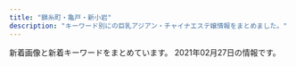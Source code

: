 ```yaml
---
title: "錦糸町・亀戸・新小岩"
description: "キーワード別にの巨乳アジアン・チャイナエステ嬢情報をまとめました。"
---
```


新着画像と新着キーワードをまとめています。
2021年02月27日の情報です。

<DmmAffiliateIns />
<KeywordTable
  shops={
    [
    {
        "img_links": [
            "http://ipidiw.com/relaxnomori/images/rem.jpg",
            "http://ipidiw.com/relaxnomori/images/interior.png",
            "http://ipidiw.com/relaxnomori/images/tp.png",
            "http://ipidiw.com/relaxnomori/user_data/00000017.jpg",
            "http://ipidiw.com/relaxnomori/user_data/00000020.jpg",
            "http://ipidiw.com/relaxnomori/user_data/00000018.jpg",
            "http://ipidiw.com/relaxnomori/images/tt.jpg",
            "http://ipidiw.com/relaxnomori/images/mobile.jpg",
            "http://ipidiw.com/relaxnomori/images/interior_t.jpg",
            "http://ipidiw.com/relaxnomori/images/staff_t.jpg",
            "http://ipidiw.com/relaxnomori/user_data/00000019.jpg",
            "http://ipidiw.com/relaxnomori/images/news.jpg"
        ],
        "name": "\u30ea\u30e9\u30c3\u30af\u30b9\u306e\u68ee",
        "station": "\u68ee\u4e0b\u99c5A4\u53e3",
        "keywords": {
            "90": 2,
            "86": 1,
            "93": 1
        },
        "url": "http://ipidiw.com/relaxnomori/"
    },
    {
        "name": "\u30d1\u30bf\u30e4",
        "url": "http://thaipataya.chm.jp/",
        "keywords": {
            "\u30bb\u30af\u30b7\u30fc": 1,
            "C": 13
        },
        "station": "JR\u5c0f\u5ca9\u99c5\u5357\u53e3",
        "img_links": [
            "https://chm.jp/domains1/thaipataya/myimg/imgcom37916_sp.jpg",
            "https://chm.jp/domains1/thaipataya/myimg/imgcom37661_sp.png",
            "https://chm.jp/domains1/thaipataya/myimg/imgcom36605_sp.jpg",
            "https://chm.jp/domains1/thaipataya/myimg/imgcom37361_sp.png",
            "https://chm.jp/domains1/thaipataya/myimg/imgcom36633_sp.jpg",
            "https://chm.jp/domains1/thaipataya/myimg/imgcom36577_sp.jpg",
            "https://chm.jp/domains1/thaipataya/myimg/imgcom37738_sp.png",
            "https://chm.jp/domains1/thaipataya/myimg/imgcom37660_sp.png",
            "https://chm.jp/domains1/thaipataya/myimg/imgcom36614_sp.jpg",
            "https://chm.jp/domains1/thaipataya/myimg/imgcom37068_sp.png",
            "https://chm.jp/domains1/thaipataya/myimg/imgcom36607_sp.jpg",
            "https://chm.jp/domains1/thaipataya/myimg/slideimg36562_sp.jpg",
            "https://chm.jp/domains1/thaipataya/myimg/imgcom37737_sp.png",
            "https://chm.jp/domains1/thaipataya/myimg/imgcom37654_sp.jpg",
            "https://chm.jp/domains1/thaipataya/myimg/imgcom36566_sp.png",
            "https://chm.jp/domains1/thaipataya/myimg/imgcom37657_sp.jpg",
            "https://chm.jp/domains1/thaipataya/myimg/imgcom37665_sp.jpg",
            "https://chm.jp/domains1/thaipataya/myimg/imgcom36606_sp.jpg",
            "https://chm.jp/domains1/thaipataya/myimg/imgcom37733_sp.png",
            "https://chm.jp/domains1/thaipataya/myimg/imgcom37355_sp.jpg",
            "https://chm.jp/domains1/thaipataya/myimg/slideimg36561_sp.jpg",
            "https://chm.jp/domains1/thaipataya/myimg/imgcom36636_sp.jpg",
            "https://chm.jp/domains1/thaipataya/myimg/imgcom37667_sp.png",
            "https://chm.jp/domains1/thaipataya/myimg/imgcom36567_sp.jpg",
            "https://chm.jp/domains1/thaipataya/myimg/imgcom37362_sp.png",
            "https://chm.jp/domains1/thaipataya/myimg/imgcom37913_sp.jpg",
            "https://chm.jp/domains1/thaipataya/myimg/imgcom37656_sp.jpg",
            "https://chm.jp/domains1/thaipataya/myimg/imgcom37359_sp.jpg",
            "https://chm.jp/domains1/thaipataya/myimg/imgcom37728_sp.png",
            "https://chm.jp/domains1/thaipataya/myimg/imgcom37914_sp.jpg",
            "https://chm.jp/domains1/thaipataya/myimg/imgcom36619_sp.jpg",
            "https://chm.jp/domains1/thaipataya/myimg/imgcom37666_sp.jpg",
            "https://chm.jp/domains1/thaipataya/myimg/imgcom37729_sp.png",
            "https://chm.jp/domains1/thaipataya/myimg/imgcom36579_sp.jpg",
            "https://chm.jp/domains1/thaipataya/myimg/imgcom37732_sp.png",
            "https://chm.jp/domains1/thaipataya/myimg/imgcom36565_sp.jpg",
            "https://chm.jp/domains1/thaipataya/myimg/imgcom37174_sp.png",
            "https://chm.jp/domains1/thaipataya/myimg/imgcom37726_sp.png",
            "https://chm.jp/domains1/thaipataya/myimg/imgcom37664_sp.png",
            "https://chm.jp/domains1/thaipataya/myimg/imgcom36604_sp.jpg",
            "https://chm.jp/domains1/thaipataya/myimg/imgcom36613_sp.jpg",
            "https://chm.jp/domains1/thaipataya/myimg/imgcom37740_sp.png",
            "https://chm.jp/domains1/thaipataya/myimg/imgcom36580_sp.jpg",
            "https://chm.jp/domains1/thaipataya/myimg/imgcom37841_sp.jpg",
            "https://chm.jp/domains1/thaipataya/myimg/imgcom37710_sp.jpg",
            "https://chm.jp/domains1/thaipataya/myimg/imgcom37739_sp.png",
            "https://chm.jp/domains1/thaipataya/myimg/imgcom36615_sp.png",
            "https://chm.jp/domains1/thaipataya/myimg/imgcom36581_sp.jpg",
            "https://chm.jp/domains1/thaipataya/myimg/imgcom37834_sp.jpg",
            "https://chm.jp/domains1/thaipataya/myimg/imgcom37067_sp.png",
            "https://chm.jp/domains1/thaipataya/myimg/imgcom37840_sp.jpg",
            "https://chm.jp/domains1/thaipataya/myimg/imgcom37357_sp.jpg",
            "https://chm.jp/domains1/thaipataya/myimg/imgcom36635_sp.jpg",
            "https://chm.jp/domains1/thaipataya/myimg/imgcom37730_sp.png",
            "https://chm.jp/sozai/0_4999/bn122_sp.png",
            "https://chm.jp/domains1/thaipataya/myimg/imgcom37177_sp.png",
            "https://chm.jp/domains1/thaipataya/myimg/imgcom37172_sp.png",
            "https://chm.jp/domains1/thaipataya/myimg/imgcom36582_sp.jpg",
            "https://chm.jp/domains1/thaipataya/myimg/imgcom37725_sp.png",
            "https://chm.jp/domains1/thaipataya/myimg/imgcom37658_sp.png",
            "https://chm.jp/domains1/thaipataya/myimg/imgcom36603_sp.png",
            "https://chm.jp/domains1/thaipataya/myimg/imgcom37356_sp.jpg",
            "https://chm.jp/domains1/thaipataya/myimg/imgcom37360_sp.jpg",
            "https://chm.jp/domains1/thaipataya/myimg/imgcom37736_sp.png",
            "https://chm.jp/domains1/thaipataya/myimg/imgcom37358_sp.jpg",
            "https://chm.jp/domains1/thaipataya/myimg/imgcom37839_sp.jpg",
            "https://chm.jp/domains1/thaipataya/myimg/imgcom37789_sp.png",
            "https://chm.jp/domains1/thaipataya/myimg/imgcom37659_sp.png",
            "https://chm.jp/domains1/thaipataya/myimg/imgcom37663_sp.jpg",
            "http://chm.jp/img/linebutton_82x20.png",
            "https://chm.jp/domains1/thaipataya/myimg/imgcom37655_sp.jpg",
            "https://chm.jp/domains1/thaipataya/myimg/imgcom37833_sp.jpg",
            "https://chm.jp/domains1/thaipataya/myimg/imgcom37731_sp.png",
            "https://chm.jp/domains1/thaipataya/myimg/imgcom36578_sp.jpg",
            "https://chm.jp/domains1/thaipataya/myimg/imgcom37668_sp.png",
            "https://chm.jp/domains1/thaipataya/myimg/imgcom37662_sp.png",
            "https://chm.jp/domains1/thaipataya/myimg/imgcom36618_sp.png",
            "https://chm.jp/domains1/thaipataya/myimg/imgcom36634_sp.jpg",
            "https://chm.jp/domains1/thaipataya/myimg/imgcom37915_sp.jpg",
            "https://chm.jp/domains1/thaipataya/myimg/imgcom37653_sp.jpg",
            "https://chm.jp/domains1/thaipataya/myimg/imgcom37734_sp.png",
            "https://chm.jp/domains1/thaipataya/myimg/slideimg36560_sp.jpg",
            "https://chm.jp/domains1/thaipataya/myimg/imgcom37669_sp.jpg",
            "https://chm.jp/domains1/thaipataya/myimg/imgcom37727_sp.png",
            "https://chm.jp/sozai/0_4999/bn112_sp.png"
        ]
    },
    {
        "keywords": {
            "D": 4,
            "C": 11,
            "E": 2,
            "87": 4,
            "86": 2
        },
        "img_links": [
            "http://www.himawari-shinkoiwa.com/images/slider/2.jpg",
            "http://www.himawari-shinkoiwa.com/img/ttl_news.png",
            "http://www.himawari-shinkoiwa.com/img/tel.png",
            "http://www.himawari-shinkoiwa.com/files/001-02.jpg",
            "http://www.himawari-shinkoiwa.com/img/ttl_info.png",
            "http://www.himawari-shinkoiwa.com/img/ttl_move.png",
            "http://www.himawari-shinkoiwa.com/files/001.jpg",
            "http://www.himawari-shinkoiwa.com/img/goback.jpg",
            "http://www.himawari-shinkoiwa.com/img/btn_side_mobile.jpg",
            "http://www.himawari-shinkoiwa.com/img/btn_blog.png",
            "http://www.himawari-shinkoiwa.com/files/002-02.jpg",
            "http://www.himawari-shinkoiwa.com/img/pickup.jpg",
            "http://www.himawari-shinkoiwa.com/files/002.jpg",
            "http://www.himawari-shinkoiwa.com/files/003-02.jpg",
            "http://www.himawari-shinkoiwa.com/img/move.jpg",
            "http://www.himawari-shinkoiwa.com/images/line.png",
            "http://www.himawari-shinkoiwa.com/files/003.jpg",
            "http://www.himawari-shinkoiwa.com/images/slider/1.jpg",
            "http://www.himawari-shinkoiwa.com/images/slider/3.jpg"
        ],
        "station": "JR\u65b0\u5c0f\u5ca9\u99c5\u5357\u53e3",
        "name": "\u3072\u307e\u308f\u308a",
        "url": "http://www.himawari-shinkoiwa.com/"
    },
    {
        "keywords": {
            "E": 18,
            "G": 9
        },
        "name": "\u4e00\u6642",
        "img_links": [
            "http://biwert.xyz/uploads/201109/1-201109141105216.jpg",
            "http://biwert.xyz/uploads/201003/1-2010031G415110.jpg",
            "http://biwert.xyz/templets/default/picture/staff_t.jpg",
            "http://biwert.xyz/uploads/180620/1-1P620101629244.png",
            "http://biwert.xyz/templets/default/picture/head.jpg",
            "http://biwert.xyz/uploads/180620/1-1P62010193X63.jpg",
            "http://biwert.xyz/uploads/201006/1-2010061F032C0.jpg",
            "http://biwert.xyz/uploads/allimg/180620/1-1P6201013133b.jpg",
            "http://biwert.xyz/templets/default/picture/news.jpg",
            "http://biwert.xyz/templets/default/picture/rec1.png",
            "http://biwert.xyz/uploads/180620/1-1P62010154K00.png",
            "http://biwert.xyz/uploads/201006/1-2010061A941445.jpg",
            "http://biwert.xyz/uploads/201007/1-20100G4464b26.jpg",
            "http://biwert.xyz/uploads/201003/1-2010031G432629.jpg",
            "http://biwert.xyz/uploads/201003/1-2010031G3421X.jpg",
            "http://biwert.xyz/templets/default/picture/interior_t.jpg",
            "http://biwert.xyz/images/1-1P621101232H4.png",
            "http://biwert.xyz/uploads/allimg/180620/1-1P620101640O8.png",
            "http://biwert.xyz/uploads/201003/1-2010031G35C32.jpg"
        ],
        "url": "http://biwert.xyz/",
        "station": "JR\u5c0f\u5ca9\u99c5\u5317\u53e3"
    },
    {
        "name": "\u308a\u308a",
        "img_links": [
            "http://iyasi-heal.com/staffPhoto/b20190815113117.jpg",
            "http://iyasi-heal.com/images/returnBtn.png",
            "http://iyasi-heal.com/staffPhoto/s20191008160214.jpg",
            "http://iyasi-heal.com/staffPhoto/b20191008160204.jpg",
            "http://iyasi-heal.com/staffPhoto/s20190815113117.jpg",
            "http://iyasi-heal.com/staffPhoto/b20191114093407.jpg",
            "http://iyasi-heal.com/images/slider1/03.jpg",
            "http://iyasi-heal.com/staffPhoto/s20191114093407.jpg",
            "http://iyasi-heal.com/js/sliderLine/slide_next.png",
            "http://iyasi-heal.com/staffPhoto/s20190815113058.jpg",
            "http://iyasi-heal.com/images/slider1/01.jpg",
            "http://iyasi-heal.com/staffPhoto/s20191008160301.jpg",
            "http://iyasi-heal.com/staffPhoto/s20191008160204.jpg",
            "http://iyasi-heal.com/staffPhoto/s20200606151240.jpg",
            "http://iyasi-heal.com/staffPhoto/b20200909152230.jpg",
            "http://iyasi-heal.com/staffPhoto/b20200606151240.jpg",
            "http://iyasi-heal.com/staffPhoto/s20200606151251.jpg",
            "http://iyasi-heal.com/js/sliderLine/slide_prev.png",
            "http://iyasi-heal.com/images/slider1/02.jpg",
            "http://iyasi-heal.com/images/gallery1.png",
            "http://iyasi-heal.com/images/mobile.jpg",
            "http://iyasi-heal.com/staffPhoto/b20190815113058.jpg",
            "http://iyasi-heal.com/staffPhoto/s20200909152230.jpg",
            "http://iyasi-heal.com/staffPhoto/s20200606151247.jpg"
        ],
        "url": "http://iyasi-heal.com/",
        "keywords": {
            "C": 1,
            "85": 1,
            "D": 4
        },
        "station": "JR\u5c0f\u5ca9\u99c5\u5357\u53e3"
    },
    {
        "img_links": [
            "http://www.o-miyabi.com/images/upload/thumb/0981f77ac0a1e07f.jpg",
            "http://www.o-miyabi.com/s/uploads/01.jpg",
            "http://www.o-miyabi.com/images/index_18.jpg",
            "http://www.o-miyabi.com/s/uploads/06.jpg",
            "http://www.o-miyabi.com/s/images/service_07.png",
            "http://www.o-miyabi.com/images/index_05.jpg",
            "http://www.o-miyabi.com/images/index_01.jpg",
            "http://www.o-miyabi.com/s/image/nav_cast.png",
            "http://www.o-miyabi.com/images/index_06.jpg",
            "http://www.o-miyabi.com/images/staff_09.jpg",
            "http://www.o-miyabi.com/images/upload/thumb/6d7987cae648e809.jpg",
            "http://www.o-miyabi.com/images/upload/thumb/928147996b3538a2.jpg",
            "http://www.o-miyabi.com/images/upload/thumb/57af63e7ff71466b.jpg",
            "http://www.o-miyabi.com/s/uploads/03.jpg",
            "http://www.o-miyabi.com/images/rec_09.jpg",
            "http://www.o-miyabi.com/s/images/pc.png",
            "http://www.o-miyabi.com/images/info_02.jpg",
            "http://www.o-miyabi.com/s/image/nav_sys.png",
            "http://www.o-miyabi.com/s/image/nav_manga.png",
            "http://www.o-miyabi.com/images/index_04.jpg",
            "http://www.o-miyabi.com/s/images/slider/prev.png",
            "http://www.o-miyabi.com/images/index_16.jpg",
            "http://www.o-miyabi.com/images/index_02.jpg",
            "http://www.o-miyabi.com/s/images/slider/3.jpg",
            "http://www.o-miyabi.com/images/upload/thumb/e12bb065f2380463.jpg",
            "http://www.o-miyabi.com/s/image/nav_hotel.png",
            "http://www.o-miyabi.com/images/upload/thumb/1a8371be7358f1df.jpg",
            "http://www.o-miyabi.com/images/index_13.jpg",
            "http://www.o-miyabi.com/images/info.jpg",
            "http://www.o-miyabi.com/s/images/slider/1.jpg",
            "http://www.o-miyabi.com/images/upload/thumb/04d21d82d11bc049.jpg",
            "http://www.o-miyabi.com/images/movie_09.jpg",
            "http://www.o-miyabi.com/s/images/top_2.jpg",
            "http://www.o-miyabi.com/s/images/okubokomachi.jpg",
            "http://www.o-miyabi.com/s/images/service_01.png",
            "http://www.o-miyabi.com/s/images/t3.jpg",
            "http://www.o-miyabi.com/s/image/nav_topics.png",
            "http://www.o-miyabi.com/s/images/t1.jpg",
            "http://www.o-miyabi.com/images/info_09.jpg",
            "http://www.o-miyabi.com/images/upload/thumb/301c9a35b11a384f.jpg",
            "http://www.o-miyabi.com/s/images/slider/next.png",
            "http://www.o-miyabi.com/images/index_10.jpg",
            "http://www.o-miyabi.com/s/uploads/02.jpg",
            "http://www.o-miyabi.com/images/upload/thumb/6fceb6aef71115ac.jpg",
            "http://www.o-miyabi.com/s/images/iphone.png",
            "http://www.o-miyabi.com/images/index_07.jpg",
            "http://www.o-miyabi.com/s/images/service_03.png",
            "http://www.o-miyabi.com/images/upload/thumb/0dc07af1006255fa.jpg",
            "http://www.o-miyabi.com/images/upload/thumb/72ffa1fb925d394b.jpg",
            "http://www.o-miyabi.com/s/images/t2.jpg",
            "http://www.o-miyabi.com/s/image/nav_top.png",
            "http://www.o-miyabi.com/images/index_19.jpg",
            "http://www.o-miyabi.com/s/uploads/07.jpg",
            "http://www.o-miyabi.com/images/index_14.jpg",
            "http://www.o-miyabi.com/images/upload/thumb/7713de024ddc43e7.jpg",
            "http://www.o-miyabi.com/images/upload/thumb/db15ea2226867103.jpg",
            "http://www.o-miyabi.com/s/images/tel.png",
            "http://www.o-miyabi.com/images/index_09.jpg",
            "http://www.o-miyabi.com/s/uploads/04.jpg",
            "http://www.o-miyabi.com/images/index_03.jpg",
            "http://www.o-miyabi.com/girl/01.jpg",
            "http://www.o-miyabi.com/s/images/slider/2.jpg",
            "http://www.o-miyabi.com/images/rec.jpg",
            "http://www.o-miyabi.com/s/uploads/08.jpg",
            "http://www.o-miyabi.com/images/upload/thumb/51d074f8f9cdb905.jpg"
        ],
        "name": "\u96c5\u82b3",
        "keywords": {
            "86": 2,
            "84": 2,
            "98": 2,
            "C": 12,
            "H": 2,
            "89": 6,
            "85": 4,
            "D": 4
        },
        "url": "http://www.o-miyabi.com/",
        "station": "JR\u65b0\u5c0f\u5ca9\u99c5\u5357\u53e3"
    },
    {
        "url": "http://kinshicho-es.xyz/",
        "name": "\u30b9\u30c1\u30e5\u30ef\u306e\u30b9\u30de\u30a4\u30eb",
        "keywords": {
            "C": 7
        },
        "img_links": [
            "http://kinshicho-es.xyz/images/g51.jpg",
            "http://kinshicho-es.xyz/images/g3.jpg",
            "http://kinshicho-es.xyz/images/r2.jpg",
            "http://kinshicho-es.xyz/images/top1.jpg",
            "http://kinshicho-es.xyz/images/b1.jpg",
            "http://kinshicho-es.xyz/images/g0.jpg",
            "http://kinshicho-es.xyz/images/b2.jpg",
            "http://kinshicho-es.xyz/images/r4.jpg",
            "http://kinshicho-es.xyz/images/g41.jpg",
            "http://kinshicho-es.xyz/images/r3.jpg",
            "http://kinshicho-es.xyz/images/top.jpg",
            "http://kinshicho-es.xyz/images/g5.jpg",
            "http://kinshicho-es.xyz/images/kanban.jpg",
            "http://kinshicho-es.xyz/images/left1_2_02.jpg",
            "http://kinshicho-es.xyz/images/r1.jpg",
            "http://kinshicho-es.xyz/images/news-tit1.jpg",
            "http://kinshicho-es.xyz/images/g2.jpg"
        ],
        "station": "JR\u9326\u7cf8\u753a\u99c5\u5317\u53e3"
    },
    {
        "keywords": {},
        "name": "Piano",
        "station": "JR\u65b0\u5c0f\u5ca9\u99c5\u5357\u53e3",
        "url": "https://piano.sweet-relaxation.com/",
        "img_links": [
            "https://piano.sweet-relaxation.com/img/cast/nana-04.jpg",
            "https://piano.sweet-relaxation.com/img/interior/int-02.jpg",
            "https://piano.sweet-relaxation.com/img/cast/ai-02.jpg",
            "https://piano.sweet-relaxation.com/img/cast/aki-03.jpg",
            "https://piano.sweet-relaxation.com/img/cast/ebi-01.jpg",
            "https://piano.sweet-relaxation.com/img/interior/int-01.jpg",
            "https://piano.sweet-relaxation.com/img/cast/aini-01.jpg",
            "https://piano.sweet-relaxation.com/img/cast/nana-02.jpg",
            "https://piano.sweet-relaxation.com/img/interior/int-03.jpg",
            "https://piano.sweet-relaxation.com/img/cast/ebi-02.jpg",
            "https://piano.sweet-relaxation.com/img/cast/miky-03.jpg",
            "https://piano.sweet-relaxation.com/img/cast/luna-03.jpg",
            "https://piano.sweet-relaxation.com/img/cast/miya-02.jpg",
            "https://piano.sweet-relaxation.com/img/cast/miya-04.jpg",
            "https://piano.sweet-relaxation.com/img/interior/int-04.jpg",
            "https://piano.sweet-relaxation.com/img/cast/nico-03.jpg",
            "https://piano.sweet-relaxation.com/img/cast/aki-02.jpg",
            "https://piano.sweet-relaxation.com/img/cast/aye-02.jpg",
            "https://piano.sweet-relaxation.com/img/slick/sl-3.jpg",
            "https://piano.sweet-relaxation.com/img/cast/aye-01.jpg",
            "https://piano.sweet-relaxation.com/img/cast/aini-03.jpg",
            "https://piano.sweet-relaxation.com/img/cast/aki-04.jpg",
            "https://piano.sweet-relaxation.com/img/cast/lili-01.jpg",
            "https://piano.sweet-relaxation.com/img/cast/miky-02.jpg",
            "https://piano.sweet-relaxation.com/img/cast/aye-03.jpg",
            "https://piano.sweet-relaxation.com/img/cast/lili-02.jpg",
            "https://piano.sweet-relaxation.com/img/cast/nana-03.jpg",
            "https://piano.sweet-relaxation.com/img/cast/coco-02.jpg",
            "https://piano.sweet-relaxation.com/img/cast/ebi-04.jpg",
            "https://piano.sweet-relaxation.com/img/cast/miya-03.jpg",
            "https://piano.sweet-relaxation.com/img/cast/luna-01.jpg",
            "https://piano.sweet-relaxation.com/img/slick/sl-7.jpg",
            "https://piano.sweet-relaxation.com/img/cast/miya-01.jpg",
            "https://piano.sweet-relaxation.com/img/cast/ai-01.jpg",
            "https://piano.sweet-relaxation.com/img/cast/aini-04.jpg",
            "https://piano.sweet-relaxation.com/img/cast/nico-02.jpg",
            "https://piano.sweet-relaxation.com/img/cast/nico-04.jpg",
            "https://piano.sweet-relaxation.com/img/cast/aye-04.jpg",
            "https://piano.sweet-relaxation.com/img/slick/sl-4.jpg",
            "https://piano.sweet-relaxation.com/img/cast/nico-01.jpg",
            "https://piano.sweet-relaxation.com/img/cast/miky-01.jpg",
            "https://piano.sweet-relaxation.com/img/cast/coco-04.jpg",
            "https://piano.sweet-relaxation.com/img/cast/coco-01.jpg",
            "https://piano.sweet-relaxation.com/img/cast/ai-04.jpg",
            "https://piano.sweet-relaxation.com/img/cast/luna-04.jpg",
            "https://piano.sweet-relaxation.com/img/slick/sl-1.jpg",
            "https://piano.sweet-relaxation.com/img/cast/lili-03.jpg",
            "https://piano.sweet-relaxation.com/img/cast/ebi-03.jpg",
            "https://piano.sweet-relaxation.com/img/cast/aini-02.jpg",
            "https://piano.sweet-relaxation.com/img/cast/coco-03.jpg",
            "https://piano.sweet-relaxation.com/img/cast/nana-01.jpg",
            "https://piano.sweet-relaxation.com/img/cast/luna-02.jpg",
            "https://piano.sweet-relaxation.com/img/slick/sl-5.jpg",
            "https://piano.sweet-relaxation.com/img/cast/miky-04.jpg",
            "https://piano.sweet-relaxation.com/img/cast/aki-01.jpg",
            "https://piano.sweet-relaxation.com/img/cast/ai-03.jpg",
            "https://piano.sweet-relaxation.com/img/slick/sl-2.jpg",
            "https://piano.sweet-relaxation.com/img/slick/sl-6.jpg",
            "https://piano.sweet-relaxation.com/img/cast/lili-04.jpg"
        ]
    },
    {
        "url": "http://es-koibito.work/",
        "keywords": {
            "C": 7,
            "86": 1,
            "85": 3,
            "89": 1
        },
        "img_links": [
            "http://es-koibito.work/_src/18546593/shift.jpg",
            "http://es-koibito.work/_src/18546585/sign.png",
            "http://mosaic.heteml.jp/es-koibito.work/1.jpg",
            "http://es-koibito.work/_src/37016944/wechatimg2726.jpg",
            "http://es-koibito.work/_src/37889091/wechatimg2727.jpg",
            "http://es-koibito.work/_src/37018722/img20191113104249545960.jpg",
            "http://es-koibito.work/_src/18546552/staff12.jpg",
            "http://es-koibito.work/_src/18546847/img20180614190233601852.jpg",
            "http://es-koibito.work/_src/47079082/wechatimg62.jpg",
            "http://mosaic.heteml.jp/es-koibito.work/2.jpg",
            "http://es-koibito.work/_src/18546559/sign.png",
            "http://es-koibito.work/_src/18546577/sign.png",
            "http://es-koibito.work/_src/47079080/7281563932147_.pic_hd.jpg",
            "http://es-koibito.work/_src/18546597/sign.png",
            "http://es-koibito.work/_src/18546604/staff12.jpg",
            "http://es-koibito.work/_src/37889089/wechatimg2746.jpg",
            "http://es-koibito.work/_src/18546596/shift.jpg",
            "http://es-koibito.work/_src/18546610/wechatimg5037.jpg",
            "http://mosaic.heteml.jp/es-koibito.work/3.jpg",
            "http://es-koibito.work/_src/18546594/shift.jpg",
            "http://mosaic.heteml.jp/es-koibito.work/4.jpg",
            "http://mosaic.heteml.jp/es-koibito.work/5.jpg",
            "http://es-koibito.work/_src/47079078/7251563932146_.pic_hd.jpg",
            "http://es-koibito.work/_src/18546595/shift.jpg",
            "http://es-koibito.work/_src/47079081/7261563932146_.pic_hd.jpg",
            "http://es-koibito.work/_src/47079079/7271563932147_.pic_hd.jpg",
            "http://es-koibito.work/_src/37017017/wechatimg2746.jpg",
            "http://es-koibito.work/_src/18546567/sign.png",
            "http://es-koibito.work/_src/18546542/sign.png",
            "http://es-koibito.work/_src/18546575/wechatimg2726.jpg",
            "http://es-koibito.work/_src/18546607/wechatimg2727.jpg",
            "http://es-koibito.work/_src/18546853/mobile.png",
            "http://es-koibito.work/_src/18546543/sign.png"
        ],
        "name": "\u604b",
        "station": "JR\u9326\u7cf8\u753a\u99c5\u5357\u53e3"
    },
    {
        "img_links": [
            "http://yousei.xyz/images/g2.jpg",
            "http://yousei.xyz/images/g5.jpg",
            "http://yousei.xyz/images/top.png",
            "http://yousei.xyz/images/g6.jpg",
            "http://yousei.xyz/images/r1.jpg",
            "http://yousei.xyz/images/r4.jpg",
            "http://yousei.xyz/images/g1.jpg",
            "http://yousei.xyz/images/g4.jpg",
            "http://yousei.xyz/images/recuit.jpg",
            "http://yousei.xyz/images/r3.jpg",
            "http://yousei.xyz/images/r2.jpg",
            "http://yousei.xyz/images/g3.jpg"
        ],
        "name": "Remoon",
        "url": "http://yousei.xyz/",
        "keywords": {},
        "station": "JR\u4e80\u6238\u99c5\u6771\u53e3"
    },
    {
        "name": "\u604b\u4eba",
        "url": "http://kameido.info/",
        "keywords": {
            "C": 15
        },
        "img_links": [
            "http://kameido.info/images/g0.jpg",
            "http://kameido.info/images/mobile.png",
            "http://kameido.info/images/4.jpg",
            "http://kameido.info/images/3.jpg",
            "http://kameido.info/images/6.jpg",
            "http://kameido.info/images/r1.jpg",
            "http://kameido.info/images/5.jpg",
            "http://kameido.info/images/top.jpg",
            "http://kameido.info/images/r4.jpg",
            "http://kameido.info/images/r3.jpg",
            "http://kameido.info/images/1.jpg",
            "http://kameido.info/images/2.jpg",
            "http://kameido.info/images/r2.jpg",
            "http://kameido.info/images/new1.jpg"
        ],
        "station": "JR\u4e80\u6238\u99c5\u5317\u53e3"
    },
    {
        "keywords": {},
        "station": "JR\u65b0\u5c0f\u5ca9\u99c5\u5357\u53e3",
        "url": "http://el-grande.asia/",
        "img_links": [
            "http://el-grande.asia/img/cast/mai-03.jpg",
            "http://el-grande.asia/img/cast/mei-02.jpg",
            "http://el-grande.asia/img/cast/haru-02.jpg",
            "http://el-grande.asia/img/cast/lucy-02.jpg",
            "http://el-grande.asia/img/cast/hana-01.jpg",
            "http://el-grande.asia/img/cast/ringo-04.jpg",
            "http://el-grande.asia/img/cast/hana-03.jpg",
            "http://el-grande.asia/img/dagger.png",
            "http://el-grande.asia/img/cast/ringo-02.jpg",
            "http://el-grande.asia/img/cast/rey-04.jpg",
            "http://el-grande.asia/img/btn_top.png",
            "http://el-grande.asia/img/cast/belu-01.jpg",
            "http://el-grande.asia/img/cast/lucy-04.jpg",
            "http://el-grande.asia/img/cast/aki-03.jpg",
            "http://el-grande.asia/img/cast/hana-02.jpg",
            "http://el-grande.asia/img/cast/haru-04.jpg",
            "http://el-grande.asia/img/cast/haru-03.jpg",
            "http://el-grande.asia/img/cast/baby-04.jpg",
            "http://el-grande.asia/img/cast/aki-01.jpg",
            "http://el-grande.asia/img/interior/lobby-1.jpg",
            "http://el-grande.asia/img/interior/shower-4.jpg",
            "http://el-grande.asia/img/cast/rey-02.jpg",
            "http://el-grande.asia/img/cast/belu-04.jpg",
            "http://el-grande.asia/img/btn_twitter.png",
            "http://el-grande.asia/img/cast/misa-04.jpg",
            "http://el-grande.asia/img/btn_interior.png",
            "http://el-grande.asia/img/cast/sara-05.jpg",
            "http://el-grande.asia/img/cast/rey-01.jpg",
            "http://el-grande.asia/img/cast/sara-06.jpg",
            "http://el-grande.asia/img/cast/lucy-03.jpg",
            "http://el-grande.asia/img/cast/mei-04.jpg",
            "http://el-grande.asia/img/cast/aki-04.jpg",
            "http://el-grande.asia/img/interior/corridor-1.jpg",
            "http://el-grande.asia/img/cast/belu-03.jpg",
            "http://el-grande.asia/img/cast/baby-01.jpg",
            "http://el-grande.asia/img/cast/mei-01.jpg",
            "http://el-grande.asia/img/cast/misa-01.jpg",
            "http://el-grande.asia/img/cast/sara-08.jpg",
            "http://el-grande.asia/img/cast/baby-02.jpg",
            "http://el-grande.asia/img/cast/aki-02.jpg",
            "http://el-grande.asia/img/cast/mai-01.jpg",
            "http://el-grande.asia/img/cast/belu-02.jpg",
            "http://el-grande.asia/img/cast/ringo-03.jpg",
            "http://el-grande.asia/img/cast/baby-03.jpg",
            "http://el-grande.asia/img/cast/lucy-01.jpg",
            "http://el-grande.asia/img/cast/hana-04.jpg",
            "http://el-grande.asia/img/cast/mei-03.jpg",
            "http://el-grande.asia/img/cast/ringo-01.jpg",
            "http://el-grande.asia/img/cast/mai-04.jpg",
            "http://el-grande.asia/img/btn_cast.png",
            "http://el-grande.asia/img/cast/haru-01.jpg"
        ],
        "name": "\u30a8\u30eb\u30b0\u30e9\u30f3\u30c7-elgrande-"
    },
    {
        "img_links": [
            "http://k-yorocobi.com/images/c-staff.png",
            "http://k-yorocobi.com/staff/s-emi.jpg",
            "http://k-yorocobi.com/images/bar-cam.png",
            "http://k-yorocobi.com/pic/pic3.jpg",
            "http://k-yorocobi.com/images/b-tel.png",
            "http://k-yorocobi.com/pic/pic2.jpg",
            "http://k-yorocobi.com/images/b-awaawa.png",
            "http://k-yorocobi.com/images/b-movie.png",
            "http://k-yorocobi.com/staff/s-tika.jpg",
            "http://k-yorocobi.com/images/bill.jpg",
            "http://k-yorocobi.com/images/c-interior.png",
            "http://k-yorocobi.com/staff/s-rina.jpg",
            "http://k-yorocobi.com/pic/pic1.jpg",
            "http://k-yorocobi.com/images/b-mobile.png",
            "http://k-yorocobi.com/pic/pic4.jpg",
            "http://k-yorocobi.com/images/bar-interior.png",
            "http://k-yorocobi.com/images/bar-pickup.png",
            "http://k-yorocobi.com/images/bar-staff.png",
            "http://k-yorocobi.com/staff/s-yuyu.jpg",
            "http://k-yorocobi.com/images/footer.png",
            "http://k-yorocobi.com/images/bar-news.png",
            "http://k-yorocobi.com/images/c-top.png"
        ],
        "station": "JR\u9326\u7cf8\u753a\u99c5\u5317\u53e3",
        "name": "\u3088\u308d\u3053\u3073",
        "keywords": {},
        "url": "http://k-yorocobi.com/"
    },
    {
        "img_links": [
            "https://iyashinoizumi.com/wp-content/uploads/0731EF09-7405-4B36-8468-B17A307EB894.jpeg",
            "https://iyashinoizumi.com/wp-content/uploads/9B89E764-B754-425D-A9AC-BB5566FA6AC4.jpeg",
            "https://iyashinoizumi.com/wp-content/uploads/2019/06/5293C707-270F-4802-8168-1493DA07DDAE.jpeg",
            "https://iyashinoizumi.com/wp-content/uploads/0731EF09-7405-4B36-8468-B17A307EB894-197x300.jpeg",
            "https://iyashinoizumi.com/wp-content/uploads/rin.jpg",
            "https://iyashinoizumi.com/wp-content/uploads/5AA02D30-2C43-42C1-BE02-48E5A5C27E91-226x300.jpeg",
            "https://iyashinoizumi.com/wp-content/uploads/7208DC4D-6E47-49CE-B1C0-3607E54E114B.jpeg",
            "https://iyashinoizumi.com/wp-content/uploads/2019/06/50CD669B-0FFA-4734-B898-EB3D53E95C21.jpeg",
            "https://iyashinoizumi.com/wp-content/uploads/5AA02D30-2C43-42C1-BE02-48E5A5C27E91.jpeg",
            "https://iyashinoizumi.com/wp-content/uploads/0731EF09-7405-4B36-8468-B17A307EB894-e1579436226478.jpeg",
            "https://iyashinoizumi.com/wp-content/uploads/2019/06/momoko1.jpg",
            "https://iyashinoizumi.com/wp-content/uploads/9B89E764-B754-425D-A9AC-BB5566FA6AC4-270x300.jpeg",
            "https://iyashinoizumi.com/wp-content/uploads/2019/06/2DD3549C-F937-441D-B0E3-E26520ACFABD-e1559410733851.jpeg",
            "https://iyashinoizumi.com/wp-content/uploads/2019/06/001.jpg",
            "https://iyashinoizumi.com/wp-content/uploads/2019/06/43D6BE9C-43F6-45C2-95E5-E775CE725D67.jpeg",
            "https://iyashinoizumi.com/wp-content/uploads/7208DC4D-6E47-49CE-B1C0-3607E54E114B-210x300.jpeg",
            "https://iyashinoizumi.com/wp-content/uploads/hiruwari.png"
        ],
        "name": "\u7652\u3057\u306e\u6cc9",
        "station": "JR\u9326\u7cf8\u753a\u99c5\u5317\u53e3",
        "keywords": {
            "\u30bb\u30af\u30b7\u30fc": 2
        },
        "url": "https://iyashinoizumi.com/"
    },
    {
        "keywords": {
            "C": 16
        },
        "name": "\u6625\u306e\u82b1",
        "img_links": [
            "http://harunohana.jpest.net/uploads//sites/38/elementor/thumbs/c2-p3a4by12f8z2t2xevpk9bl2sc3r4fedekxsoykr020.jpg",
            "http://harunohana.jpest.net/uploads//sites/38/2021/02/tel_pickup.png",
            "http://harunohana.jpest.net/uploads//sites/38/2021/02/xian.jpg",
            "http://harunohana.jpest.net/uploads//sites/38/2021/02/news-tit.png",
            "http://harunohana.jpest.net/uploads//sites/38/2021/02/tel_info.png",
            "http://harunohana.jpest.net/uploads//sites/38/2021/02/c1.jpg",
            "http://harunohana.jpest.net/uploads//sites/38/2021/02/c5.jpg",
            "http://harunohana.jpest.net/uploads//sites/38/2021/02/c3.jpg",
            "http://harunohana.jpest.net/uploads//sites/38/2021/02/c2.jpg",
            "http://harunohana.jpest.net/uploads//sites/38/elementor/thumbs/g2-p3a455n1b3fta2f5ek3hqiim3e20kg2c5p3hewwt00.jpg",
            "http://harunohana.jpest.net/uploads//sites/38/2021/02/c4.jpg",
            "http://harunohana.jpest.net/uploads//sites/38/2021/02/g2.jpg",
            "http://harunohana.jpest.net/uploads//sites/38/2021/02/mobile-tit.png",
            "http://harunohana.jpest.net/uploads//sites/38/2021/02/mobile.jpg",
            "http://harunohana.jpest.net/uploads//sites/38/2021/02/pick-tit.png",
            "http://harunohana.jpest.net/uploads//sites/38/elementor/thumbs/c3-p3a4c1sf6l483iry9r6rlk4mpn8la6sbxgemvolfd4.jpg",
            "http://harunohana.jpest.net/uploads//sites/38/2021/02/tel_top.png",
            "http://harunohana.jpest.net/uploads//sites/38/2021/02/staff-tit.png",
            "http://harunohana.jpest.net/uploads//sites/38/2021/02/info-tit.png",
            "http://harunohana.jpest.net/uploads//sites/38/2021/02/ditiao-1.png",
            "http://harunohana.jpest.net/uploads//sites/38/elementor/thumbs/c5-p3a4c3o3k96sqqp7ys00qjnjwezbpkzslpplu8in0o.jpg",
            "http://harunohana.jpest.net/uploads//sites/38/elementor/thumbs/c1-p3a4bw5e1kwi5v056or06ljv5c0e005xwohq00tseg.jpg",
            "http://harunohana.jpest.net/uploads//sites/38/2021/02/g1.jpg",
            "http://harunohana.jpest.net/uploads//sites/38/2021/02/c6.jpg",
            "http://harunohana.jpest.net/uploads//sites/38/2021/02/top-3.png",
            "http://harunohana.jpest.net/uploads//sites/38/2021/02/tel_staff.png",
            "http://harunohana.jpest.net/uploads//sites/38/elementor/thumbs/g1-p3a44k0qxwm7v1ajwsr2n5z0fj0kneoieq3bdjsuz4.jpg"
        ],
        "station": "JR\u9326\u7cf8\u753a\u5357\u53e3",
        "url": "http://harunohana.jpest.net/"
    },
    {
        "keywords": {},
        "img_links": [
            "http://www.es-royal.click/images/ta.jpg",
            "http://www.es-royal.click/images/main_top.jpg",
            "http://www.es-royal.click/images/4.jpg",
            "http://www.es-royal.click/img/emi1.jpg",
            "http://www.es-royal.click/img/miyuki1.jpg",
            "http://www.es-royal.click/images/s1.png",
            "http://www.es-royal.click/images/8.jpg",
            "http://www.es-royal.click/img/mimi1.jpg",
            "http://www.es-royal.click/images/news.png",
            "http://www.es-royal.click/images/b3.jpg",
            "http://www.es-royal.click/img/momo1.jpg",
            "http://www.es-royal.click/images/interior_t.jpg",
            "http://www.es-royal.click/img/momo2.jpg",
            "http://www.es-royal.click/images/7.jpg",
            "http://www.es-royal.click/images/int2.png",
            "http://www.es-royal.click/images/1.jpg",
            "http://www.es-royal.click/images/staff_t.jpg",
            "http://www.es-royal.click/images/mobile.jpg",
            "http://www.es-royal.click/img/aya1.jpg",
            "http://www.es-royal.click/img/nana1.jpg",
            "http://www.es-royal.click/images/main_footer.jpg",
            "http://www.es-royal.click/images/9.jpg",
            "http://www.es-royal.click/images/int1.png",
            "http://www.es-royal.click/img/ego1.jpg",
            "http://www.es-royal.click/images/b2.jpg",
            "http://www.es-royal.click/images/sys1.png",
            "http://www.es-royal.click/images/6.jpg",
            "http://www.es-royal.click/images/5.jpg",
            "http://www.es-royal.click/images/b1.jpg",
            "http://www.es-royal.click/images/head.jpg"
        ],
        "name": "\u5e78\u305b",
        "url": "http://www.es-royal.click/",
        "station": "\u4eac\u6210\u7acb\u77f3\u99c5\u5317\u53e3"
    },
    {
        "station": "JR\u4e80\u6238\u99c5\u5317\u53e3",
        "url": "http://yukinosakura.tyo.cm/",
        "img_links": [
            "http://yukinosakura.a2.webnavi.work/upload/sites/72/2020/04/2020040708052241.jpg",
            "http://yukinosakura.a2.webnavi.work/upload/sites/72/2020/04/2020040708052456.jpg",
            "http://yukinosakura.tyo.cm/images/room3.jpg",
            "http://yukinosakura.tyo.cm/images/s_staff.jpg",
            "http://yukinosakura.tyo.cm/images/top.jpg",
            "http://yukinosakura.tyo.cm/images/s_shedule.jpg",
            "http://yukinosakura.tyo.cm/images/mobile.jpg",
            "http://yukinosakura.tyo.cm/images/room4.jpg",
            "http://yukinosakura.a2.webnavi.work/upload/sites/72/2020/04/2020040708052434.jpg",
            "http://yukinosakura.tyo.cm/images/room2.jpg",
            "http://yukinosakura.a2.webnavi.work/upload/sites/72/2020/04/2020040708052118.jpg",
            "http://yukinosakura.tyo.cm/images/s_news.jpg",
            "http://yukinosakura.a2.webnavi.work/upload/sites/72/2020/04/2020040708052353.jpg",
            "http://yukinosakura.tyo.cm/images/room1.jpg"
        ],
        "name": "\u685c\u82b1",
        "keywords": {
            "83": 6,
            "D": 24,
            "85": 12,
            "86": 12,
            "C": 18
        }
    },
    {
        "keywords": {},
        "img_links": [
            "http://www.es-raku.link/images/2.jpg",
            "http://www.es-raku.link/staff/lucky.jpg",
            "http://www.es-raku.link/images/1.jpg",
            "http://www.es-raku.link/staff/riri.jpg",
            "http://www.es-raku.link/img/yuki1.jpg",
            "http://www.es-raku.link/staff/yuki.jpg",
            "http://www.es-raku.link/images/line.png",
            "http://www.es-raku.link/images/7.jpg",
            "http://www.es-raku.link/images/menu/top.png",
            "http://www.es-raku.link/images/head.png",
            "http://www.es-raku.link/images/menu/staff.png",
            "http://www.es-raku.link/images/3.jpg",
            "http://www.es-raku.link/images/int1.png",
            "http://www.es-raku.link/images/r2.jpg",
            "http://www.es-raku.link/images/menu/interior.png",
            "http://www.es-raku.link/staff/ayaka.jpg",
            "http://www.es-raku.link/images/r1.jpg",
            "http://www.es-raku.link/images/tel.jpg",
            "http://www.es-raku.link/img/mai1.jpg",
            "http://www.es-raku.link/images/rtel.jpg",
            "http://www.es-raku.link/images/staff_t.png",
            "http://www.es-raku.link/images/int2.png",
            "http://www.es-raku.link/images/news.jpg",
            "http://www.es-raku.link/images/interior_t.png",
            "http://www.es-raku.link/images/sys1.jpg",
            "http://www.es-raku.link/images/list.jpg",
            "http://www.es-raku.link/images/mobile.jpg",
            "http://www.es-raku.link/images/8.jpg",
            "http://www.es-raku.link/staff/ruru.jpg",
            "http://www.es-raku.link/img/lucky1.jpg",
            "http://www.es-raku.link/img/ruru1.jpg",
            "http://www.es-raku.link/staff/kaori.jpg",
            "http://www.es-raku.link/staff/mai.jpg",
            "http://www.es-raku.link/img/kaori1.jpg",
            "http://www.es-raku.link/img/riri1.jpg",
            "http://www.es-raku.link/img/ayaka1.jpg",
            "http://www.es-raku.link/images/9.jpg",
            "http://www.es-raku.link/images/6.jpg"
        ],
        "url": "http://www.es-raku.link/",
        "name": "Lucky\uff5e\u30e9\u30c3\u30ad\u30fc\uff5e",
        "station": "JR\u9326\u7cf8\u753a\u99c5\u5357\u53e3"
    },
    {
        "name": "\u7652\u3057\u306e\u68ee",
        "img_links": [
            "http://iyasimori.jpest.net/uploads//sites/37/2021/01/a.jpg",
            "http://iyasimori.jpest.net/uploads//sites/37/2021/01/g5-150x150.jpg",
            "http://iyasimori.jpest.net/uploads//sites/37/2021/01/top.jpg",
            "http://iyasimori.jpest.net/uploads//sites/37/2021/01/r3-1.jpg",
            "http://iyasimori.jpest.net/uploads//sites/37/2021/01/g3-2-150x150.jpg",
            "http://iyasimori.jpest.net/uploads//sites/37/2021/01/g2-2.jpg",
            "http://iyasimori.jpest.net/uploads//sites/37/2021/01/bj_03.jpg",
            "http://iyasimori.jpest.net/uploads//sites/37/2021/01/g4-150x150.jpg",
            "http://iyasimori.jpest.net/uploads//sites/37/2021/01/news03.png",
            "http://iyasimori.jpest.net/uploads//sites/37/2021/01/g2-2-150x150.jpg",
            "http://iyasimori.jpest.net/uploads//sites/37/2021/01/g1-3.jpg",
            "http://iyasimori.jpest.net/uploads//sites/37/2021/01/r4-1.jpg",
            "http://iyasimori.jpest.net/uploads//sites/37/2021/01/g5.jpg",
            "http://iyasimori.jpest.net/uploads//sites/37/2021/01/g3-2.jpg",
            "http://iyasimori.jpest.net/uploads//sites/37/2021/01/tite-staff.jpg",
            "http://iyasimori.jpest.net/uploads//sites/37/2021/01/g4.jpg",
            "http://iyasimori.jpest.net/uploads//sites/37/2021/01/g1-3-150x150.jpg",
            "http://iyasimori.jpest.net/uploads//sites/37/2021/01/r5.jpg",
            "http://iyasimori.jpest.net/uploads//sites/37/2021/01/news01.png",
            "http://iyasimori.jpest.net/uploads//sites/37/2021/01/a2.jpg",
            "http://iyasimori.jpest.net/uploads//sites/37/2021/01/r6.jpg",
            "http://iyasimori.jpest.net/uploads//sites/37/2021/01/mobile.png"
        ],
        "url": "http://iyasimori.jpest.net/",
        "station": "\u9752\u7825\u99c5",
        "keywords": {}
    },
    {
        "keywords": {},
        "url": "http://sentsubaki.asia/",
        "station": "JR\u4e80\u6238\u99c5\u6771\u53e3",
        "img_links": [
            "http://sentsubaki.asia/img/head_tel.png",
            "http://sentsubaki.asia/img/head_time.png",
            "http://sentsubaki.asia/img/cast/miki-01.jpg",
            "http://sentsubaki.asia/img/interior/lobby-1.jpg",
            "http://sentsubaki.asia/img/btn_top.png",
            "http://sentsubaki.asia/img/coupon_special.png",
            "http://sentsubaki.asia/img/cast/yuyu-01.jpg",
            "http://sentsubaki.asia/img/btn_twitter.png",
            "http://sentsubaki.asia/img/cast/nina-03.jpg",
            "http://sentsubaki.asia/img/cast/yumi-02.jpg",
            "http://sentsubaki.asia/img/cast/aya-03.jpg",
            "http://sentsubaki.asia/img/btn_cast.png",
            "http://sentsubaki.asia/img/interior/lobby-2.jpg",
            "http://sentsubaki.asia/img/cast/nina-04.jpg",
            "http://sentsubaki.asia/img/cast/momo-03.jpg",
            "http://sentsubaki.asia/img/cast/you-02.jpg",
            "http://sentsubaki.asia/img/cast/momo-04.jpg",
            "http://sentsubaki.asia/img/cast/you-01.jpg",
            "http://sentsubaki.asia/img/cast/you-04.jpg",
            "http://sentsubaki.asia/img/cast/miki-03.jpg",
            "http://sentsubaki.asia/img/cast/yuyu-04.jpg",
            "http://sentsubaki.asia/img/cast/miki-04.jpg",
            "http://sentsubaki.asia/img/cast/you-03.jpg",
            "http://sentsubaki.asia/img/btn_interior.png",
            "http://sentsubaki.asia/img/cast/miki-02.jpg",
            "http://sentsubaki.asia/img/cast/yumi-04.jpg",
            "http://sentsubaki.asia/img/cast/momo-02.jpg",
            "http://sentsubaki.asia/img/cast/momo-01.jpg",
            "http://sentsubaki.asia/img/cast/yuyu-02.jpg",
            "http://sentsubaki.asia/img/cast/yumi-03.jpg",
            "http://sentsubaki.asia/img/cast/aya-04.jpg",
            "http://sentsubaki.asia/img/cast/aya-01.jpg"
        ],
        "name": "\u5343\u693f"
    },
    {
        "img_links": [
            "http://hani-est.xyz/images/top.jpg",
            "http://hani-est.xyz/images/zi-staff.png",
            "http://hani-est.xyz/images/g6.jpg",
            "http://hani-est.xyz/images/zi-service.png",
            "http://hani-est.xyz/images/new1.jpg",
            "http://hani-est.xyz/images/banna1.jpg",
            "http://hani-est.xyz/images/a1.jpg",
            "http://hani-est.xyz/images/g4.jpg",
            "http://hani-est.xyz/images/banna.jpg",
            "http://hani-est.xyz/images/g1.jpg",
            "http://hani-est.xyz/images/zi-pri.png",
            "http://hani-est.xyz/images/zi-ao.png",
            "http://hani-est.xyz/images/g5.jpg",
            "http://hani-est.xyz/images/g2.jpg",
            "http://hani-est.xyz/images/zi-newface.png",
            "http://hani-est.xyz/images/banna2.jpg"
        ],
        "name": "\u871c\u82b1",
        "keywords": {
            "83": 11,
            "C": 41,
            "\u5de8\u4e73": 11,
            "82": 11,
            "90": 22,
            "\u4e73": 11,
            "E": 11,
            "94": 11
        },
        "url": "http://hani-est.xyz/",
        "station": "\u897f\u5927\u5cf6\u99c5A1\u51fa\u53e3"
    },
    {
        "url": "http://www.sh-yuki.work/",
        "img_links": [
            "http://www.sh-yuki.work/images/s_staff.jpg",
            "http://www.sh-yuki.work/images/1.jpg",
            "http://www.sh-yuki.work/images/lanmu5.jpg",
            "http://www.sh-yuki.work/images/mobile.jpg",
            "http://www.sh-yuki.work/uploads/191221/1-191221111A3123.jpg",
            "http://www.sh-yuki.work/uploads/200713/1-200G3110344421.jpg",
            "http://www.sh-yuki.work/images/room3.jpg",
            "http://www.sh-yuki.work/images/room1.jpg",
            "http://www.sh-yuki.work/images/nbj2.jpg",
            "http://www.sh-yuki.work/images/top.png",
            "http://www.sh-yuki.work/images/end.png",
            "http://www.sh-yuki.work/images/s_news.jpg",
            "http://www.sh-yuki.work/uploads/190105/1-1Z105143R9539.jpg",
            "http://www.sh-yuki.work/uploads/200713/1-200G3125135C2.jpg",
            "http://www.sh-yuki.work/uploads/191227/1-19122F94110460.jpg",
            "http://www.sh-yuki.work/uploads/200620/1-20062015425B54.jpg",
            "http://www.sh-yuki.work/uploads/200618/1-20061Q633094V.jpg",
            "http://www.sh-yuki.work/uploads/200618/1-20061Q6342Y06.jpg",
            "http://www.sh-yuki.work/uploads/210216/1-210216154459443.jpg",
            "http://www.sh-yuki.work/uploads/201214/1-20121416231WV.jpg",
            "http://www.sh-yuki.work/uploads/191028/1-19102Q03S5a4.jpg",
            "http://www.sh-yuki.work/uploads/201214/1-201214162100347.jpg",
            "http://www.sh-yuki.work/uploads/200110/1-20011013245Y49.jpg",
            "http://www.sh-yuki.work/images/lanmu2.jpg",
            "http://www.sh-yuki.work/uploads/210216/1-210216154445506.jpg",
            "http://www.sh-yuki.work/uploads/191104/1-1911041I124915.jpg",
            "http://www.sh-yuki.work/images/lanmu4.jpg",
            "http://www.sh-yuki.work/uploads/200218/1-20021Q359301Q.jpg",
            "http://www.sh-yuki.work/uploads/191202/1-191202154021200.jpg",
            "http://www.sh-yuki.work/uploads/190105/1-1Z1051440193X.jpg",
            "http://www.sh-yuki.work/uploads/201215/1-201215145200113.jpg",
            "http://www.sh-yuki.work/images/lanmu3.jpg",
            "http://www.sh-yuki.work/images/room2.jpg",
            "http://www.sh-yuki.work/uploads/190105/1-1Z105143940E6.jpg",
            "http://www.sh-yuki.work/uploads/200127/1-20012G02404310.jpg",
            "http://www.sh-yuki.work/uploads/200620/1-200620154311K4.jpg",
            "http://www.sh-yuki.work/uploads/190105/1-1Z105143921224.jpg",
            "http://www.sh-yuki.work/uploads/190110/1-1Z110093529363.png",
            "http://www.sh-yuki.work/uploads/191006/1-191006105IM24.jpg",
            "http://www.sh-yuki.work/uploads/191021/1-19102116361I39.jpg",
            "http://www.sh-yuki.work/images/room4.jpg",
            "http://www.sh-yuki.work/uploads/191227/1-19122F93911958.jpg",
            "http://www.sh-yuki.work/uploads/191006/1-191006105P61Z.jpg",
            "http://www.sh-yuki.work/uploads/201215/1-201215145153M4.jpg",
            "http://www.sh-yuki.work/uploads/200218/1-20021Q3591A57.jpg"
        ],
        "station": "JR\u5c0f\u5ca9\u99c5\u5317\u53e3",
        "name": "\u3086\u304d",
        "keywords": {
            "86": 14,
            "89": 2,
            "88": 1,
            "D": 17
        }
    },
    {
        "station": "JR\u9326\u7cf8\u753a\u99c5\u5317\u53e3",
        "keywords": {
            "83": 14,
            "E": 14,
            "88": 14,
            "86": 28,
            "92": 14,
            "C": 70,
            "87": 28,
            "D": 126,
            "85": 98,
            "89": 14
        },
        "url": "https://kinshicho-mensesthe.net/",
        "img_links": [
            "https://kinshicho-mensesthe.net/images/main1.jpg",
            "https://kinshicho-mensesthe.net/images/qrcode.png",
            "https://kinshicho-mensesthe.net/images/flower.png",
            "https://kinshicho-mensesthe.net/room/3-l.jpg",
            "https://kinshicho-mensesthe.net/staff2/yumi-s1.jpg",
            "https://kinshicho-mensesthe.net/images/header3.png",
            "https://kinshicho-mensesthe.net/staff2/kiki-s1.jpg",
            "https://kinshicho-mensesthe.net/room/6-s.jpg",
            "https://kinshicho-mensesthe.net/staff2/haruka-s1.jpg",
            "https://kinshicho-mensesthe.net/room/6-l.jpg",
            "https://kinshicho-mensesthe.net/room/2-l.jpg",
            "https://kinshicho-mensesthe.net/staff2/kiki-l1.jpg",
            "https://kinshicho-mensesthe.net/staff2/satomi-l1.jpg",
            "https://kinshicho-mensesthe.net/button/blog.png",
            "https://kinshicho-mensesthe.net/images/footer-l.png",
            "https://kinshicho-mensesthe.net/images/main-sp.jpg",
            "https://kinshicho-mensesthe.net/button/staff.png",
            "https://kinshicho-mensesthe.net/staff2/rika-s1.jpg",
            "https://kinshicho-mensesthe.net/room/1-s.jpg",
            "https://kinshicho-mensesthe.net/room/4-l.jpg",
            "https://kinshicho-mensesthe.net/images/camp.png",
            "https://kinshicho-mensesthe.net/mens-esthe-massage/2020/10/17/moe-s1.jpg",
            "https://kinshicho-mensesthe.net/staff2/kokomi-s1.jpg",
            "https://kinshicho-mensesthe.net/staff2/saki-l1.jpg",
            "https://kinshicho-mensesthe.net/staff2/sora-l1.jpg",
            "https://kinshicho-mensesthe.net/room/5-s.jpg",
            "https://kinshicho-mensesthe.net/room/esthe2.jpg",
            "https://kinshicho-mensesthe.net/staff2/sera-s1.jpg",
            "https://kinshicho-mensesthe.net/staff2/sora-s1.jpg",
            "https://kinshicho-mensesthe.net/room/esthe1.jpg",
            "https://kinshicho-mensesthe.net/staff2/mai-l1.jpg",
            "https://kinshicho-mensesthe.net/images/clear.png",
            "https://kinshicho-mensesthe.net/mens-esthe-massage/2020/01/22/yuki-s1.jpg",
            "https://kinshicho-mensesthe.net/staff2/sakura-l2.jpg",
            "https://kinshicho-mensesthe.net/staff2/saki-s1.jpg",
            "https://kinshicho-mensesthe.net/staff2/kokomi-l1.jpg",
            "https://kinshicho-mensesthe.net/room/3-s.jpg",
            "https://kinshicho-mensesthe.net/staff2/moe-s1.jpg",
            "https://kinshicho-mensesthe.net/room/5-l.jpg",
            "https://kinshicho-mensesthe.net/staff2/sakura-s2.jpg",
            "https://kinshicho-mensesthe.net/staff2/yumi-l1.jpg",
            "https://kinshicho-mensesthe.net/staff2/yuka-s1.jpg",
            "https://kinshicho-mensesthe.net/staff2/rui-s1.jpg",
            "https://kinshicho-mensesthe.net/staff2/yuki-s1.jpg",
            "https://kinshicho-mensesthe.net/mens-esthe-massage/2020/02/06/satomi-s1.jpg",
            "https://kinshicho-mensesthe.net/mens-esthe-massage/2020/02/06/sora-s1.jpg",
            "https://kinshicho-mensesthe.net/room/2-s.jpg",
            "https://kinshicho-mensesthe.net/room/4-s.jpg",
            "https://kinshicho-mensesthe.net/button/home.png",
            "https://kinshicho-mensesthe.net/room/1-l.jpg",
            "https://kinshicho-mensesthe.net/images/footer-r.png",
            "https://kinshicho-mensesthe.net/staff2/haruka-l1.jpg",
            "https://kinshicho-mensesthe.net/staff2/mai-s1.jpg",
            "https://kinshicho-mensesthe.net/staff2/satomi-s1.jpg",
            "https://kinshicho-mensesthe.net/room/esthe3.jpg",
            "https://kinshicho-mensesthe.net/staff2/yuki-l1.jpg",
            "https://kinshicho-mensesthe.net/staff2/rui-l1.jpg",
            "https://kinshicho-mensesthe.net/staff2/rika-l1.jpg",
            "https://kinshicho-mensesthe.net/staff2/sera-l1.jpg"
        ],
        "name": "KIRARA"
    },
    {
        "img_links": [
            "https://kameido-massage.com/staff/nana-s1.jpg",
            "https://kameido-massage.com/images/footer-r.png",
            "https://kameido-massage.com/2019/11/10/erika-s1.jpg",
            "https://kameido-massage.com/2019/12/25/mika-s1.jpg",
            "https://kameido-massage.com/2020/05/15/kazumi-s1.jpg",
            "https://kameido-massage.com/button/home.png",
            "https://kameido-massage.com/link/mens-esthe.png",
            "https://kameido-massage.com/images/header3.png",
            "https://kameido-massage.com/icon/line.png",
            "https://kameido-massage.com/staff/erika-l1.jpg",
            "https://kameido-massage.com/icon/facebook.png",
            "https://kameido-massage.com/2021/02/23/mimi-s1.jpg",
            "https://kameido-massage.com/images/clear.png",
            "https://kameido-massage.com/images/top2.jpg",
            "https://kameido-massage.com/staff/mirei-s1.jpg",
            "https://kameido-massage.com/2020/07/17/mika-s1.jpg",
            "https://kameido-massage.com/staff/nana-l1.jpg",
            "https://kameido-massage.com/staff/mimi-l1.jpg",
            "https://kameido-massage.com/icon/yelp.png",
            "https://kameido-massage.com/staff/yuki-l1.jpg",
            "https://kameido-massage.com/staff/yuka-l1.jpg",
            "https://kameido-massage.com/images/main-sp.jpg",
            "https://kameido-massage.com/images/top1.jpg",
            "https://kameido-massage.com/2019/11/02/yuka-s1.jpg",
            "https://kameido-massage.com/images/main-small.jpg",
            "https://kameido-massage.com/menu/blog.png",
            "https://kameido-massage.com/button/staff.png",
            "https://kameido-massage.com/menu/home.png",
            "https://kameido-massage.com/staff/erika-s1.jpg",
            "https://kameido-massage.com/staff/mimi-s1.jpg",
            "https://kameido-massage.com/menu/staff.png",
            "https://kameido-massage.com/images/top3.jpg",
            "https://kameido-massage.com/staff/yuki-s1.jpg",
            "https://kameido-massage.com/images/footer-l.png",
            "https://kameido-massage.com/images/main-top.jpg",
            "https://kameido-massage.com/menu/info.png",
            "https://scdn.line-apps.com/n/line_add_friends/btn/ja.png",
            "https://kameido-massage.com/staff/yuka-s1.jpg",
            "https://kameido-massage.com/2019/10/29/yuri-s1.jpg",
            "https://kameido-massage.com/images/qrcode.png",
            "https://kameido-massage.com/icon/twitter.png",
            "https://kameido-massage.com/2020/03/28/nana-s1.jpg",
            "https://kameido-massage.com/button/blog.png"
        ],
        "keywords": {},
        "station": "JR\u4e80\u6238\u99c5\u5317\u53e3",
        "url": "https://kameido-massage.com/",
        "name": "\u842c\u751f\u697c"
    },
    {
        "name": "Aria\uff5e\u30a2\u30ea\u30a2\uff5e",
        "keywords": {},
        "url": "http://aria.tokyo-relaxtime.asia/",
        "station": "JR\u5c0f\u5ca9\u99c5\u5317\u53e3",
        "img_links": [
            "http://aria.tokyo-relaxtime.asia/img/slick/st-2.jpg",
            "http://aria.tokyo-relaxtime.asia/img/cast/miki-03.jpg",
            "http://aria.tokyo-relaxtime.asia/img/cast/risa-03.jpg",
            "http://aria.tokyo-relaxtime.asia/img/cast/yuri-03.jpg",
            "http://aria.tokyo-relaxtime.asia/img/cast/apple-01.jpg",
            "http://aria.tokyo-relaxtime.asia/img/cast/yuri-04.jpg",
            "http://aria.tokyo-relaxtime.asia/img/cast/rina-03.jpg",
            "http://aria.tokyo-relaxtime.asia/img/cast/miki-02.jpg",
            "http://aria.tokyo-relaxtime.asia/img/cast/apple-03.jpg",
            "http://aria.tokyo-relaxtime.asia/img/cast/miki-01.jpg",
            "http://aria.tokyo-relaxtime.asia/img/cast/rina-04.jpg",
            "http://aria.tokyo-relaxtime.asia/img/cast/risa-01.jpg",
            "http://aria.tokyo-relaxtime.asia/img/interior/lobby-1.jpg",
            "http://aria.tokyo-relaxtime.asia/img/cast/apple-04.jpg",
            "http://aria.tokyo-relaxtime.asia/img/slick/st-3.jpg",
            "http://aria.tokyo-relaxtime.asia/img/cast/aki-04.jpg",
            "http://aria.tokyo-relaxtime.asia/img/cast/coco-04.jpg",
            "http://aria.tokyo-relaxtime.asia/img/slick/st-4.jpg",
            "http://aria.tokyo-relaxtime.asia/img/cast/yaya-02.jpg",
            "http://aria.tokyo-relaxtime.asia/img/cast/coco-02.jpg",
            "http://aria.tokyo-relaxtime.asia/img/cast/miki-04.jpg",
            "http://aria.tokyo-relaxtime.asia/img/interior/corridor-1.jpg",
            "http://aria.tokyo-relaxtime.asia/img/cast/coco-03.jpg",
            "http://aria.tokyo-relaxtime.asia/img/cast/yaya-04.jpg",
            "http://aria.tokyo-relaxtime.asia/img/cast/rina-01.jpg",
            "http://aria.tokyo-relaxtime.asia/img/slick/st-5.jpg",
            "http://aria.tokyo-relaxtime.asia/img/cast/risa-02.jpg",
            "http://aria.tokyo-relaxtime.asia/img/cast/aki-02.jpg",
            "http://aria.tokyo-relaxtime.asia/img/cast/aya-01.jpg",
            "http://aria.tokyo-relaxtime.asia/img/cast/nana-02.jpg",
            "http://aria.tokyo-relaxtime.asia/img/cast/risa-04.jpg",
            "http://aria.tokyo-relaxtime.asia/img/cast/nana-03.jpg",
            "http://aria.tokyo-relaxtime.asia/img/cast/yaya-03.jpg",
            "http://aria.tokyo-relaxtime.asia/img/cast/yumi-02.jpg",
            "http://aria.tokyo-relaxtime.asia/img/cast/aya-02.jpg",
            "http://aria.tokyo-relaxtime.asia/img/cast/aya-04.jpg",
            "http://aria.tokyo-relaxtime.asia/img/cast/apple-02.jpg",
            "http://aria.tokyo-relaxtime.asia/img/cast/yaya-01.jpg",
            "http://aria.tokyo-relaxtime.asia/img/slick/st-1.jpg",
            "http://aria.tokyo-relaxtime.asia/img/cast/yumi-01.jpg",
            "http://aria.tokyo-relaxtime.asia/img/cast/nana-04.jpg",
            "http://aria.tokyo-relaxtime.asia/img/cast/nana-01.jpg",
            "http://aria.tokyo-relaxtime.asia/img/cast/aya-03.jpg",
            "http://aria.tokyo-relaxtime.asia/img/cast/yumi-03.jpg",
            "http://aria.tokyo-relaxtime.asia/img/cast/aki-03.jpg",
            "http://aria.tokyo-relaxtime.asia/img/cast/coco-01.jpg",
            "http://aria.tokyo-relaxtime.asia/img/cast/yumi-04.jpg",
            "http://aria.tokyo-relaxtime.asia/img/cast/aki-01.jpg",
            "http://aria.tokyo-relaxtime.asia/img/cast/yuri-01.jpg",
            "http://aria.tokyo-relaxtime.asia/img/cast/rina-02.jpg"
        ]
    },
    {
        "keywords": {},
        "name": "Mirage\uff5e\u30df\u30e9\u30fc\u30b8\u30e5\uff5e",
        "station": "JR\u4e80\u6238\u99c5\u6771\u53e3",
        "img_links": [
            "http://mirage.sweet-relaxation.com/img/cast/ran-01.jpg",
            "http://mirage.sweet-relaxation.com/img/cast/ran-03.jpg",
            "http://mirage.sweet-relaxation.com/img/cast/yumi-03.jpg",
            "http://mirage.sweet-relaxation.com/img/cast/olive-01.jpg",
            "http://mirage.sweet-relaxation.com/img/cast/nina-03.jpg",
            "http://mirage.sweet-relaxation.com/img/cast/key-02.jpg",
            "http://mirage.sweet-relaxation.com/img/cast/key-01.jpg",
            "http://mirage.sweet-relaxation.com/img/cast/eri-02.jpg",
            "http://mirage.sweet-relaxation.com/img/cast/miya-01.jpg",
            "http://mirage.sweet-relaxation.com/img/cast/eri-03.jpg",
            "http://mirage.sweet-relaxation.com/img/cast/nanar-03.jpg",
            "http://mirage.sweet-relaxation.com/img/cast/miya-03.jpg",
            "http://mirage.sweet-relaxation.com/img/cast/yumi-01.jpg",
            "http://mirage.sweet-relaxation.com/img/cast/nanar-01.jpg",
            "http://mirage.sweet-relaxation.com/img/cast/key-03.jpg",
            "http://mirage.sweet-relaxation.com/img/cast/yumi-02.jpg",
            "http://mirage.sweet-relaxation.com/img/cast/eri-01.jpg",
            "http://mirage.sweet-relaxation.com/img/cast/nina-01.jpg",
            "http://mirage.sweet-relaxation.com/img/cast/ran-02.jpg",
            "http://mirage.sweet-relaxation.com/img/cast/yaya-01.jpg",
            "http://mirage.sweet-relaxation.com/img/cast/yaya-03.jpg",
            "http://mirage.sweet-relaxation.com/img/cast/nanar-02.jpg",
            "http://mirage.sweet-relaxation.com/img/cast/olive-03.jpg",
            "http://mirage.sweet-relaxation.com/img/interior/corridor-1.jpg",
            "http://mirage.sweet-relaxation.com/img/cast/nina-02.jpg",
            "http://mirage.sweet-relaxation.com/img/cast/miya-02.jpg",
            "http://mirage.sweet-relaxation.com/img/cast/yaya-02.jpg",
            "http://mirage.sweet-relaxation.com/img/cast/olive-02.jpg"
        ],
        "url": "http://mirage.sweet-relaxation.com/"
    },
    {
        "keywords": {},
        "station": "JR\u5c0f\u5ca9\u99c5\u5357\u53e3",
        "url": "http://www.hu-wa.work/",
        "img_links": [
            "http://www.hu-wa.work/staff/maya.jpg",
            "http://www.hu-wa.work/images/2.png",
            "http://www.hu-wa.work/images/head.jpg",
            "http://www.hu-wa.work/staff/yuna.jpg",
            "http://www.hu-wa.work/images/1.png",
            "http://www.hu-wa.work/img/miho1.jpg",
            "http://www.hu-wa.work/images/5.png",
            "http://www.hu-wa.work/images/s1.png",
            "http://www.hu-wa.work/staff/miho.jpg",
            "http://www.hu-wa.work/images/interior_t.jpg",
            "http://www.hu-wa.work/images/ta.jpg",
            "http://www.hu-wa.work/img/ayumi1.jpg",
            "http://www.hu-wa.work/img/yuna1.jpg",
            "http://www.hu-wa.work/images/6.png",
            "http://www.hu-wa.work/img/miki1.jpg",
            "http://www.hu-wa.work/images/news.png",
            "http://www.hu-wa.work/images/tel.jpg",
            "http://www.hu-wa.work/staff/kaori.jpg",
            "http://www.hu-wa.work/images/int2.png",
            "http://www.hu-wa.work/images/sys.png",
            "http://www.hu-wa.work/images/int1.png",
            "http://www.hu-wa.work/img/kaori1.jpg",
            "http://www.hu-wa.work/images/staff_t.jpg",
            "http://www.hu-wa.work/staff/ayumi.jpg",
            "http://www.hu-wa.work/images/3.png",
            "http://www.hu-wa.work/images/4.png",
            "http://www.hu-wa.work/img/maya1.jpg",
            "http://www.hu-wa.work/staff/miki.jpg"
        ],
        "name": "Angel\u2019s Smile"
    },
    {
        "url": "http://nanaesute.pw/",
        "img_links": [
            "http://nanaesute.pw/images/top_bn2.jpg",
            "http://nanaesute.pw/images/flash.jpg",
            "http://nanaesute.pw/images/top.png",
            "http://nanaesute.pw/images/g3.jpg",
            "http://nanaesute.pw/images/flash1.jpg",
            "http://nanaesute.pw/images/top_bn1.jpg",
            "http://nanaesute.pw/images/side3.png",
            "http://nanaesute.pw/images/g1.jpg"
        ],
        "keywords": {
            "C": 7
        },
        "name": "\u306a\u306a",
        "station": "JR\u9326\u7cf8\u753a\u99c5"
    },
    {
        "station": "JR\u5c0f\u5ca9\u99c5\u5317\u53e3",
        "name": "\u30de\u30ea\u30a2\u30d9\u30fc\u30e9",
        "keywords": {
            "E": 3,
            "\u30bb\u30af\u30b7\u30fc": 3
        },
        "img_links": [
            "http://mariabella.ies.fun/images/s-recriut.jpg",
            "http://mariabella.ies.fun/images/r07.jpg",
            "http://mariabella.ies.fun/images/top.png",
            "http://mariabella.ies.fun/images/pick.jpg",
            "http://mariabella.ies.fun/images/mobile1.jpg",
            "http://mariabella.ies.fun/photos/sites/45/2019/09/2019092717170772.jpeg",
            "http://mariabella.ies.fun/photos/sites/45/2018/06/2018062706422857.jpg",
            "http://mariabella.ies.fun/images/r06.jpg",
            "http://mariabella.ies.fun/photos/sites/45/2020/01/2020012420100278.jpeg",
            "http://mariabella.ies.fun/images/info.jpg",
            "http://mariabella.ies.fun/images/ac2.jpg",
            "http://mariabella.ies.fun/images/r05.jpg",
            "http://mariabella.ies.fun/images/mobile.jpg",
            "http://mariabella.ies.fun/images/r04.jpg",
            "http://mariabella.ies.fun/images/r01.jpg",
            "http://mariabella.ies.fun/images/ac1.jpg",
            "http://mariabella.ies.fun/images/news.jpg",
            "http://mariabella.ies.fun/images/s-staff.jpg",
            "http://mariabella.ies.fun/images/r09.jpg",
            "http://mariabella.ies.fun/images/r03.jpg",
            "http://mariabella.ies.fun/images/r02.jpg",
            "http://mariabella.ies.fun/images/ac3.jpg",
            "http://mariabella.ies.fun/photos/sites/45/2019/09/2019091016323921.jpeg"
        ],
        "url": "http://mariabella.ies.fun/"
    },
    {
        "keywords": {
            "D": 3,
            "86": 3
        },
        "station": "JR\u5c0f\u5ca9\u99c5",
        "name": "\u3042\u3044\u3053",
        "img_links": [
            "http://www.aierwtbn.xyz/picture/r4.jpg",
            "http://www.aierwtbn.xyz/uploads/210223/1-210223145KR53.jpg",
            "http://www.aierwtbn.xyz/uploads/210223/1-210223145G3595.jpg",
            "http://www.aierwtbn.xyz/picture/pick.png",
            "http://www.aierwtbn.xyz/picture/top.png",
            "http://www.aierwtbn.xyz/picture/end.png",
            "http://www.aierwtbn.xyz/uploads/210223/1-210223145K0W7.jpg",
            "http://www.aierwtbn.xyz/picture/r2.jpg",
            "http://www.aierwtbn.xyz/uploads/210223/1-210223145F5H5.jpg",
            "http://www.aierwtbn.xyz/picture/news.png",
            "http://www.aierwtbn.xyz/uploads/210223/1-210223145H63H.jpg",
            "http://www.aierwtbn.xyz/picture/r3.jpg",
            "http://www.aierwtbn.xyz/picture/s_staff.jpg",
            "http://www.aierwtbn.xyz/uploads/210223/1-210223145I5F4.jpg",
            "http://www.aierwtbn.xyz/picture/bj2.jpg",
            "http://www.aierwtbn.xyz/picture/face.png",
            "http://www.aierwtbn.xyz/picture/r5.jpg",
            "http://www.aierwtbn.xyz/picture/r1.jpg"
        ],
        "url": "http://www.aierwtbn.xyz/"
    },
    {
        "station": "JR\u4e80\u6238\u99c5\u6771\u53e3",
        "keywords": {
            "C": 7
        },
        "img_links": [
            "http://miyabi-aroma.xyz/images/nav/nav-staff.jpg",
            "http://miyabi-aroma.xyz/images/staff/3/ami.jpg",
            "http://miyabi-aroma.xyz/images/staff/3/rina2.jpg",
            "http://miyabi-aroma.xyz/images/staff/3/kiki.jpg",
            "http://miyabi-aroma.xyz/images/nav/nav-job.jpg",
            "http://miyabi-aroma.xyz/images/index-rose_07.png",
            "http://miyabi-aroma.xyz/images/nav/nav-sys.jpg",
            "http://miyabi-aroma.xyz/images/staff/3/miya.jpg",
            "http://miyabi-aroma.xyz/images/index-rose_04.png",
            "http://miyabi-aroma.xyz/images/staff/3/kiki2.jpg",
            "http://miyabi-aroma.xyz/images/staff/3/ami2.jpg",
            "http://miyabi-aroma.xyz/images/staff/3/yaya2.jpg",
            "http://miyabi-aroma.xyz/images/11.png",
            "http://miyabi-aroma.xyz/images/3/2.jpg",
            "http://miyabi-aroma.xyz/images/3/1.jpg",
            "http://miyabi-aroma.xyz/images/index-rose_02.png",
            "http://miyabi-aroma.xyz/images/shishu/se2.jpg",
            "http://miyabi-aroma.xyz/images/nav/nav-info.jpg",
            "http://miyabi-aroma.xyz/images/staff/3/rina.jpg",
            "http://miyabi-aroma.xyz/images/shishu/se1.jpg",
            "http://miyabi-aroma.xyz/images/staff/3/miya2.jpg",
            "http://miyabi-aroma.xyz/images/staff/3/yaya1.jpg",
            "http://miyabi-aroma.xyz/images/index-rose_09.png",
            "http://miyabi-aroma.xyz/images/1801706901.jpg",
            "http://miyabi-aroma.xyz/images/index-rose_13.png",
            "http://miyabi-aroma.xyz/images/staff/3/yami.jpg"
        ],
        "name": "\u685c",
        "url": "http://miyabi-aroma.xyz/"
    },
    {
        "name": "\u7f8e\u697d",
        "keywords": {
            "89": 1,
            "85": 1,
            "86": 2,
            "92": 1,
            "87": 1,
            "90": 1,
            "95": 2
        },
        "img_links": [
            "http://y-rlx.net/images/sys.jpg",
            "http://y-rlx.net/girl/08.jpg",
            "http://y-rlx.net/girl/05.jpg",
            "http://y-rlx.net/images/index_14.png",
            "http://y-rlx.net/images/index_21.jpg",
            "http://y-rlx.net/images/index_08.jpg",
            "http://y-rlx.net/images/index_19.png",
            "http://y-rlx.net/images/index_16.png",
            "http://y-rlx.net/images/acc_tit.jpg",
            "http://y-rlx.net/images/02.png",
            "http://y-rlx.net/images/03.png",
            "http://y-rlx.net/girl/05a.jpg",
            "http://y-rlx.net/images/index_11.jpg",
            "http://y-rlx.net/images/index_09.jpg",
            "http://y-rlx.net/images/index_04.png",
            "http://y-rlx.net/images/01.png",
            "http://y-rlx.net/girl/03a.jpg",
            "http://y-rlx.net/girl/06.jpg",
            "http://y-rlx.net/images/acc_tit01.jpg",
            "http://y-rlx.net/girl/09a.jpg",
            "http://y-rlx.net/images/info.png",
            "http://y-rlx.net/girl/07a.jpg",
            "http://y-rlx.net/images/acc_16.jpg",
            "http://y-rlx.net/images/acc_tit03.jpg",
            "http://y-rlx.net/images/staff_16.jpg",
            "http://y-rlx.net/images/index_07.png",
            "http://y-rlx.net/images/index_13.jpg",
            "http://y-rlx.net/girl/09.jpg",
            "http://y-rlx.net/images/rex_16.jpg",
            "http://y-rlx.net/girl/010a.jpg",
            "http://y-rlx.net/girl/07.jpg",
            "http://y-rlx.net/images/index_23.jpg",
            "http://y-rlx.net/images/index_10.jpg",
            "http://y-rlx.net/girl/010.jpg",
            "http://y-rlx.net/images/index_02.png",
            "http://y-rlx.net/images/sys_16.jpg",
            "http://y-rlx.net/girl/00.jpg",
            "http://y-rlx.net/images/line.jpg",
            "http://y-rlx.net/images/rec_16.jpg",
            "http://y-rlx.net/girl/p01.jpg",
            "http://y-rlx.net/girl/02.jpg",
            "http://y-rlx.net/images/rec.jpg",
            "http://y-rlx.net/girl/03.jpg",
            "http://y-rlx.net/images/index_12.jpg",
            "http://y-rlx.net/girl/01.jpg",
            "http://y-rlx.net/images/index_06.png"
        ],
        "url": "http://y-rlx.net/",
        "station": "JR\u65b0\u5c0f\u5ca9\u99c5\u5357\u53e3"
    },
    {
        "keywords": {
            "88": 1,
            "87": 1,
            "86": 3,
            "85": 3,
            "C": 6
        },
        "img_links": [
            "http://mori.me-es.com/images/index_29.jpg",
            "http://mori.me-es.com/images/rec.jpg",
            "http://mori.me-es.com/images/info.jpg",
            "http://mori.me-es.com/girls/03.jpg",
            "http://mori.me-es.com/images/index_20.jpg",
            "http://mori.me-es.com/girls/04.jpg",
            "http://mori.me-es.com/images/index_12.jpg",
            "http://mori.me-es.com/images/index_21.jpg",
            "http://mori.me-es.com/images/index_05.jpg",
            "http://mori.me-es.com/girls/08.jpg",
            "http://mori.me-es.com/images/index_24.jpg",
            "http://mori.me-es.com/images/rec_15.jpg",
            "http://mori.me-es.com/images/info_15.jpg",
            "http://mori.me-es.com/images/index_01.jpg",
            "http://mori.me-es.com/images/index_17.jpg",
            "http://mori.me-es.com/girls/06.jpg",
            "http://mori.me-es.com/images/index_06.jpg",
            "http://mori.me-es.com/images/index_02.jpg",
            "http://mori.me-es.com/girls/01.jpg",
            "http://mori.me-es.com/images/index_13.jpg",
            "http://mori.me-es.com/images/index_25.jpg",
            "http://mori.me-es.com/images/index_18.jpg",
            "http://mori.me-es.com/images/index_16.jpg",
            "http://mori.me-es.com/images/index_07.jpg",
            "http://mori.me-es.com/images/index_15.jpg",
            "http://mori.me-es.com/girls/05.jpg",
            "http://mori.me-es.com/images/index_10.jpg",
            "http://mori.me-es.com/girls/02.jpg",
            "http://mori.me-es.com/images/staff_15.jpg",
            "http://mori.me-es.com/images/index_03.jpg",
            "http://mori.me-es.com/images/index_27.jpg",
            "http://mori.me-es.com/images/index_22.jpg",
            "http://mori.me-es.com/images/index_09.jpg",
            "http://mori.me-es.com/images/index_19.jpg",
            "http://mori.me-es.com/images/index_30.jpg",
            "http://mori.me-es.com/images/index_08.jpg",
            "http://mori.me-es.com/images/index_26.jpg",
            "http://mori.me-es.com/girls/00.jpg",
            "http://mori.me-es.com/images/index_04.jpg",
            "http://mori.me-es.com/images/index_28.jpg",
            "http://mori.me-es.com/girls/08a.jpg",
            "http://mori.me-es.com/images/sub_28.jpg",
            "http://mori.me-es.com/girls/07.jpg"
        ],
        "url": "http://mori.me-es.com/",
        "station": "JR\u65b0\u5c0f\u5ca9\u99c5\u5317\u53e3",
        "name": "\u68ee"
    },
    {
        "name": "Cherry",
        "url": "http://cherry-esthe.com/",
        "img_links": [
            "http://dccompanyqoo10.cafe24.com/tiffany/images/store/store.png",
            "http://dccompanyqoo10.cafe24.com/tiffany/images/common/header.png",
            "http://dccompanyqoo10.cafe24.com/tiffany/images/top/store_bg.png"
        ],
        "station": "JR\u9326\u7cf8\u753a\u99c5\u5357\u53e3",
        "keywords": {}
    },
    {
        "station": "JR\u9326\u7cf8\u753a\u99c5\u5357\u53e3",
        "keywords": {
            "C": 2,
            "85": 4,
            "89": 4,
            "87": 4,
            "D": 8
        },
        "img_links": [
            "http://www.awawa-es.info/p/1.jpg",
            "http://www.awawa-es.info/img/images/sys_05.png",
            "http://www.awawa-es.info/img/sd.png",
            "http://www.awawa-es.info/p/3.jpg",
            "http://www.awawa-es.info/img/h1.png",
            "http://www.awawa-es.info/photo/home/3281580956380.jpg",
            "http://www.awawa-es.info/photo/home/4241374197436.jpg",
            "http://www.awawa-es.info/img/hinfo.png",
            "http://www.awawa-es.info/photo/home/5241604645075.jpg",
            "http://www.awawa-es.info/p/4.jpg",
            "http://www.awawa-es.info/img/i1.jpg",
            "http://www.awawa-es.info/photo/202002/1580956374749618033.jpg",
            "http://www.awawa-es.info/photo/home/7151463551145.jpg",
            "http://www.awawa-es.info/photo/202009/15998944321424280736.jpeg",
            "http://www.awawa-es.info/photo/201307/13741973921454741938.jpg",
            "http://www.awawa-es.info/img/h3.png",
            "http://www.awawa-es.info/p/bb.jpg",
            "http://www.awawa-es.info/img/acc.png",
            "http://www.awawa-es.info/img/h2.png",
            "http://www.awawa-es.info/img/images/sys_04.png",
            "http://www.awawa-es.info/img/rm.jpg",
            "http://www.awawa-es.info/photo/201307/1374197215469380174.jpg",
            "http://www.awawa-es.info/img/images/sys_03.png",
            "http://www.awawa-es.info/img/hsys.png",
            "http://www.awawa-es.info/photo/home/4051599894438.jpg",
            "http://www.awawa-es.info/photo/home/2391374197264.jpg",
            "http://www.awawa-es.info/img/images/sys_06.png",
            "http://www.awawa-es.info/photo/201605/14635511391411412709.jpg",
            "http://www.awawa-es.info/img/bottom.jpg",
            "http://www.awawa-es.info/photo/202009/15998945321509738889.jpeg",
            "http://www.awawa-es.info/p/aa.jpg",
            "http://www.awawa-es.info/img/return.png",
            "http://www.awawa-es.info/p/2.jpg",
            "http://www.awawa-es.info/p/cc.jpg",
            "http://www.awawa-es.info/img/images/sys_01.png",
            "http://www.awawa-es.info/photo/202011/1604645058826879711.png",
            "http://www.awawa-es.info/img/tmp.jpg",
            "http://www.awawa-es.info/img/hstaff.png",
            "http://www.awawa-es.info/img/s2.jpg",
            "http://www.awawa-es.info/img/images/sys_02.png",
            "http://www.awawa-es.info/img/s1.jpg",
            "http://www.awawa-es.info/img/i2.jpg",
            "http://www.awawa-es.info/img/hjob.png"
        ],
        "name": "\u3042\u308f\u308f",
        "url": "http://www.awawa-es.info/"
    }
]
}
/>
<DmmAffiliateScript />

